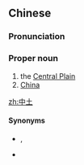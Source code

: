 ==Chinese==
{{zh-forms}}

===Pronunciation===
{{zh-pron
|m=Zhōngtǔ
|c=zung1 tou2
|mn=tiong-thó͘
|cat=propn
}}

===Proper noun===
{{zh-proper noun}}

# the [[w:Zhongyuan|Central Plain]] {{gloss|area on the lower reaches of the Yellow River which formed the cradle of Chinese civilization}}
# [[China]]

[[zh:中土]]

====Synonyms====
* {{sense|Central Plain}} {{zh-l|中原}}, {{zh-l|中州}}
* {{sense|China}} {{zh-l|中國}}